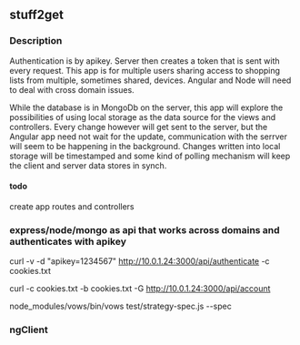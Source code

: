 ==stuff2get==
===Description===
Authentication is by apikey. Server then creates a token that is sent with every request. This app is for multiple users sharing access to shopping lists from multiple, sometimes shared, devices. Angular and Node will need to deal with cross domain issues. 

While the database is in MongoDb on the server, this app will explore the possibilities of using local storage as the data source for the views and controllers. Every change however will get sent to the server, but the Angular app need not wait for the update, communication with the serrver will seem to be happening in the background. Changes written into local storage will be timestamped and some kind of polling mechanism will keep the client and server data stores in synch.
====todo====
create app routes and controllers

===express/node/mongo as api that works across domains and authenticates with apikey===

curl -v -d "apikey=1234567" http://10.0.1.24:3000/api/authenticate -c cookies.txt

curl -c cookies.txt -b cookies.txt -G http://10.0.1.24:3000/api/account

node_modules/vows/bin/vows  test/strategy-spec.js  --spec

===ngClient===
